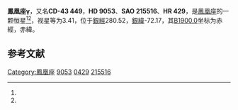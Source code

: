 {{Starbox begin
| name = 鳳凰座γ
}}
{{Starbox observe
| epoch = [[J2000.0|J2000.0]]
| constell = [[鳳凰座|鳳凰座]]<ref name=SIMBAD>{{cite web
 | url=http://simbad.u-strasbg.fr/simbad/sim-id?Ident=HR+429
 | title=Pulsating variable Star
 | publisher=Centre de Données astronomiques de Strasbourg
 | work=SIMBAD
 | accessdate=2012-07-13
 | archive-date=2016-03-16
 | archive-url=https://web.archive.org/web/20160316161617/http://simbad.u-strasbg.fr/simbad/sim-id?Ident=HR+429
 | dead-url=no
 }}</ref><ref name=DATA>{{cite web
 | url=http://vizier.u-strasbg.fr/viz-bin/VizieR-5?-out.add=.&-source=5050&-corr=PK=HR&-out.max=9999&HR=429
 | title =VizieR Detailed Page
 | accessdate=2012-07-13}}</ref>
| 星官 = 
| ra = {{RA|1|28|21.9}}<ref name=SIMBAD /><ref name=DATA />
| dec = {{DEC|-43|19|6}}<ref name=SIMBAD /><ref name=DATA />
| appmag_v = 3.41<ref name=SIMBAD /><ref name=DATA />
}}
{{Starbox character
| class = M0-IIIa<ref name=SIMBAD /><ref name=DATA />
| b-v = 1.57<ref name=SIMBAD /><ref name=DATA />
| u-b = 1.85<ref name=SIMBAD /><ref name=DATA />
| r-i = 0.98<ref name=SIMBAD /><ref name=DATA />
| variable = 
}}
{{Starbox astrometry
| radial_v = 1.85
| prop_mo_ra = 26
| parallax = 0
| p_error = 
}}
{{Starbox catalog
| names =CD-43 449，[[SAO星表|SAO]] 215516，[[HD星表|HD]] 9053，[[HR星表|HR]] 429}}
{{Starbox reference |Simbad=HR+429}}
{{Starbox end}}

'''鳳凰座γ'''，又名'''CD-43 449'''，'''HD 9053'''、'''SAO 215516'''、'''HR 429'''，是[[鳳凰座|鳳凰座]]的一颗恒星<ref name=SIMBAD /><ref name=DATA />，视星等为3.41，位于[[銀道座標系|銀經]]280.52，[[銀道座標系|銀緯]]-72.17，其[[B1900.0|B1900.0]]坐标为赤經{{RA|1|24|1.4}}，赤緯{{DEC|-43|-72.17|50}}。

== 参考文献 ==
{{reflist}}

{{star-stub}}

{{鳳凰座恒星}}
[[Category:鳳凰座|Category:鳳凰座]]
[[Category:HD和HDE天體|9053]]
[[Category:HR天體|0429]]
[[Category:SAO天體|215516]]